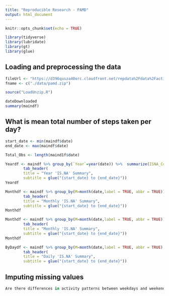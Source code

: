 ```yaml
---
title: "Reproducible Research - PAMD"
output: html_document
---
```


```r
knitr::opts_chunk$set(echo = TRUE)
```



```r
library(tidyverse)
library(lubridate)
library(gt)
library(glue)
```
## Loading and preprocessing the data


```r
fileUrl <- "https://d396qusza40orc.cloudfront.net/repdata%2Fdata%2Factivity.zip"
fname <- c("./data/pamd.zip")

source("LoadUnzip.R")

```


```r
dateDownloaded
summary(maindf)
```



## What is mean total number of steps taken per day?

```r
start_date <- min(maindf$date)
end_date <- max(maindf$date)

```

```r
Total_Obs <- length(maind1f$date)
```


```r
Yeardf <- maindf %>% group_by(`Year`=year(date)) %>%  summarize(ISNA_Count = sum(is.na(steps)), Mean_ISNA=mean(is.na(steps)), Total_Obs = length(maind1f$date)) %>% ungroup() %>% gt() %>% 
        tab_header(
        title = "Year 'IS.NA' Summary",
        subtitle = glue("{start_date} to {end_date}"))
Yeardf
```

```r
Monthdf <- maindf %>% group_by(M=month(date,label = TRUE, abbr = TRUE)) %>%  summarize(Total_Obs = length(date), ISNA_Count = sum(is.na(steps)), Mean_ISNA=mean(is.na(steps))) %>% gt() %>% 
        tab_header(
        title = "Monthly 'IS.NA' Summary",
        subtitle = glue("{start_date} to {end_date}"))
Monthdf
```





```r
Monthdf <- maindf %>% group_by(M=month(date,label = TRUE, abbr = TRUE)) %>%  summarize(ISNA_Count = sum(is.na(steps)), Mean_ISNA=mean(is.na(steps)),Total_Obs = length(date)) %>% gt() %>% 
        tab_header(
        title = "Monthly 'IS.NA' Summary",
        subtitle = glue("{start_date} to {end_date}"))
Monthdf
```


```r
ByDaydf <- maindf %>% group_by(M=month(date,label = TRUE, abbr = TRUE),DayName=wday(date,label = TRUE, abbr = TRUE)) %>%  summarize(ISNA_Count = sum(is.na(steps)), Mean_ISNA=mean(is.na(steps))) %>% gt() %>% 
        tab_header(
        title = "Daily 'IS.NA' Summary",
        subtitle = glue("{start_date} to {end_date}"))
```




## Imputing missing values

```r
Are there differences in activity patterns between weekdays and weekends?
```



```r

```



